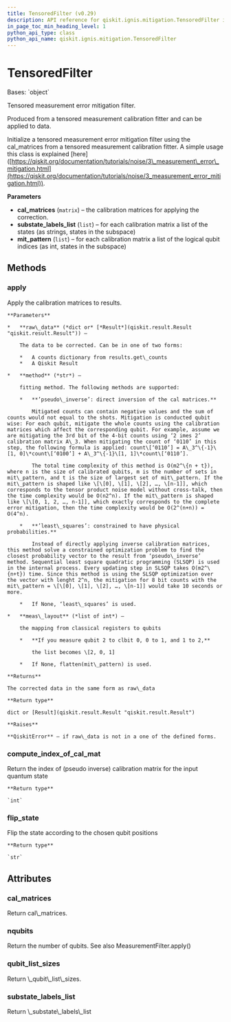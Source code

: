 ```yaml
---
title: TensoredFilter (v0.29)
description: API reference for qiskit.ignis.mitigation.TensoredFilter in qiskit v0.29
in_page_toc_min_heading_level: 1
python_api_type: class
python_api_name: qiskit.ignis.mitigation.TensoredFilter
---
```


# TensoredFilter

<Class id="qiskit.ignis.mitigation.TensoredFilter" isDedicatedPage={true} github="https://github.com/qiskit-community/qiskit-ignis/tree/stable/0.6/qiskit/ignis/mitigation/measurement/filters.py" signature="TensoredFilter(cal_matrices, substate_labels_list, mit_pattern)" modifiers="class">
  Bases: `object`

  Tensored measurement error mitigation filter.

  Produced from a tensored measurement calibration fitter and can be applied to data.

  Initialize a tensored measurement error mitigation filter using the cal\_matrices from a tensored measurement calibration fitter. A simple usage this class is explained \[here] ([https://qiskit.org/documentation/tutorials/noise/3\_measurement\_error\_mitigation.html](https://qiskit.org/documentation/tutorials/noise/3_measurement_error_mitigation.html)).

  **Parameters**

  *   **cal\_matrices** (`matrix`) – the calibration matrices for applying the correction.
  *   **substate\_labels\_list** (`list`) – for each calibration matrix a list of the states (as strings, states in the subspace)
  *   **mit\_pattern** (`list`) – for each calibration matrix a list of the logical qubit indices (as int, states in the subspace)

  ## Methods

  <span id="qiskit-ignis-mitigation-tensoredfilter-apply" />

  ### apply

  <Function id="qiskit.ignis.mitigation.TensoredFilter.apply" signature="TensoredFilter.apply(raw_data, method='least_squares', meas_layout=None)">
    Apply the calibration matrices to results.

    **Parameters**

    *   **raw\_data** (*dict or* [*Result*](qiskit.result.Result "qiskit.result.Result")) –

        The data to be corrected. Can be in one of two forms:

        *   A counts dictionary from results.get\_counts
        *   A Qiskit Result

    *   **method** (*str*) –

        fitting method. The following methods are supported:

        *   **’pseudo\_inverse’: direct inversion of the cal matrices.**

            Mitigated counts can contain negative values and the sum of counts would not equal to the shots. Mitigation is conducted qubit wise: For each qubit, mitigate the whole counts using the calibration matrices which affect the corresponding qubit. For example, assume we are mitigating the 3rd bit of the 4-bit counts using ‘2 imes 2’ calibration matrix A\_3. When mitigating the count of ‘0110’ in this step, the following formula is applied: count\[‘0110’] = A\_3^\{-1}\[1, 0]\*count\[‘0100’] + A\_3^\{-1}\[1, 1]\*count\[‘0110’].

            The total time complexity of this method is O(m2^\{n + t}), where n is the size of calibrated qubits, m is the number of sets in mit\_pattern, and t is the size of largest set of mit\_pattern. If the mit\_pattern is shaped like \[\[0], \[1], \[2], …, \[n-1]], which corresponds to the tensor product noise model without cross-talk, then the time complexity would be O(n2^n). If the mit\_pattern is shaped like \[\[0, 1, 2, …, n-1]], which exactly corresponds to the complete error mitigation, then the time complexity would be O(2^(n+n)) = O(4^n).

        *   **’least\_squares’: constrained to have physical probabilities.**

            Instead of directly applying inverse calibration matrices, this method solve a constrained optimization problem to find the closest probability vector to the result from ‘pseudo\_inverse’ method. Sequential least square quadratic programming (SLSQP) is used in the internal process. Every updating step in SLSQP takes O(m2^\{n+t}) time. Since this method is using the SLSQP optimization over the vector with lenght 2^n, the mitigation for 8 bit counts with the mit\_pattern = \[\[0], \[1], \[2], …, \[n-1]] would take 10 seconds or more.

        *   If None, ‘least\_squares’ is used.

    *   **meas\_layout** (*list of int*) –

        the mapping from classical registers to qubits

        *   **If you measure qubit 2 to clbit 0, 0 to 1, and 1 to 2,**

            the list becomes \[2, 0, 1]

        *   If None, flatten(mit\_pattern) is used.

    **Returns**

    The corrected data in the same form as raw\_data

    **Return type**

    dict or [Result](qiskit.result.Result "qiskit.result.Result")

    **Raises**

    **QiskitError** – if raw\_data is not in a one of the defined forms.
  </Function>

  <span id="qiskit-ignis-mitigation-tensoredfilter-compute-index-of-cal-mat" />

  ### compute\_index\_of\_cal\_mat

  <Function id="qiskit.ignis.mitigation.TensoredFilter.compute_index_of_cal_mat" signature="TensoredFilter.compute_index_of_cal_mat(state, pos_qubits, indices)">
    Return the index of (pseudo inverse) calibration matrix for the input quantum state

    **Return type**

    `int`
  </Function>

  <span id="qiskit-ignis-mitigation-tensoredfilter-flip-state" />

  ### flip\_state

  <Function id="qiskit.ignis.mitigation.TensoredFilter.flip_state" signature="TensoredFilter.flip_state(state, mat_index, flip_poses)">
    Flip the state according to the chosen qubit positions

    **Return type**

    `str`
  </Function>

  ## Attributes

  ### cal\_matrices

  <Attribute id="qiskit.ignis.mitigation.TensoredFilter.cal_matrices">
    Return cal\_matrices.
  </Attribute>

  ### nqubits

  <Attribute id="qiskit.ignis.mitigation.TensoredFilter.nqubits">
    Return the number of qubits. See also MeasurementFilter.apply()
  </Attribute>

  ### qubit\_list\_sizes

  <Attribute id="qiskit.ignis.mitigation.TensoredFilter.qubit_list_sizes">
    Return \_qubit\_list\_sizes.
  </Attribute>

  ### substate\_labels\_list

  <Attribute id="qiskit.ignis.mitigation.TensoredFilter.substate_labels_list">
    Return \_substate\_labels\_list
  </Attribute>
</Class>

